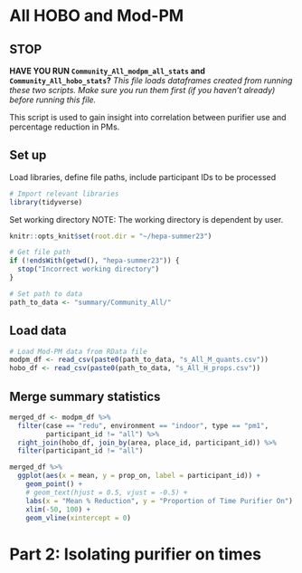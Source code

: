# All HOBO and Mod-PM

## STOP

**HAVE YOU RUN `Community_All_modpm_all_stats` and `Community_All_hobo_stats`?**
*This file loads dataframes created from running these two scripts. Make sure you run them first (if you haven't already) before running this file.*

This script is used to gain insight into correlation between purifier use and percentage reduction in PMs. 

## Set up
Load libraries, define file paths, include participant IDs to be processed
```r
# Import relevant libraries
library(tidyverse)
```

Set working directory
NOTE: The working directory is dependent by user. 
```r
knitr::opts_knit$set(root.dir = "~/hepa-summer23")
```

```r
# Get file path
if (!endsWith(getwd(), "hepa-summer23")) {
  stop("Incorrect working directory")
}
```

```r
# Set path to data
path_to_data <- "summary/Community_All/"
```

## Load data
```r
# Load Mod-PM data from RData file
modpm_df <- read_csv(paste0(path_to_data, "s_All_M_quants.csv"))
hobo_df <- read_csv(paste0(path_to_data, "s_All_H_props.csv"))
```
## Merge summary statistics
```r
merged_df <- modpm_df %>%
  filter(case == "redu", environment == "indoor", type == "pm1", 
         participant_id != "all") %>%
  right_join(hobo_df, join_by(area, place_id, participant_id)) %>%
  filter(participant_id != "all")
```

```r
merged_df %>%
  ggplot(aes(x = mean, y = prop_on, label = participant_id)) +
    geom_point() +
    # geom_text(hjust = 0.5, vjust = -0.5) +
    labs(x = "Mean % Reduction", y = "Proportion of Time Purifier On") +
    xlim(-50, 100) +
    geom_vline(xintercept = 0)
```


# Part 2: Isolating purifier on times
```r

```

